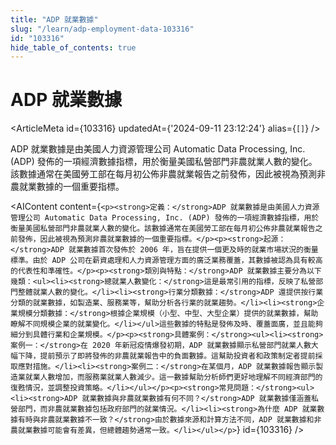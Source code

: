 ```yaml
---
title: "ADP 就業數據"
slug: "/learn/adp-employment-data-103316"
id: "103316"
hide_table_of_contents: true
---
```



# ADP 就業數據

<ArticleMeta id={103316} updatedAt={'2024-09-11 23:12:24'} alias={`[]`} />
<div className='border-solid border-b border-t-0 my-4 border-[var(--ifm-color-gray-300)]' />

ADP 就業數據是由美國人力資源管理公司 Automatic Data Processing, Inc. (ADP) 發佈的一項經濟數據指標，用於衡量美國私營部門非農就業人數的變化。該數據通常在美國勞工部在每月初公佈非農就業報告之前發佈，因此被視為預測非農就業數據的一個重要指標。

<AIContent content={`<p><strong>定義：</strong>ADP 就業數據是由美國人力資源管理公司 Automatic Data Processing, Inc. (ADP) 發佈的一項經濟數據指標，用於衡量美國私營部門非農就業人數的變化。該數據通常在美國勞工部在每月初公佈非農就業報告之前發佈，因此被視為預測非農就業數據的一個重要指標。</p><p><strong>起源：</strong>ADP 就業數據首次發佈於 2006 年，旨在提供一個更及時的就業市場狀況的衡量標準。由於 ADP 公司在薪資處理和人力資源管理方面的廣泛業務覆蓋，其數據被認為具有較高的代表性和準確性。</p><p><strong>類別與特點：</strong>ADP 就業數據主要分為以下幾類：<ul><li><strong>總就業人數變化：</strong>這是最常引用的指標，反映了私營部門整體就業人數的變化。</li><li><strong>行業分類數據：</strong>ADP 還提供按行業分類的就業數據，如製造業、服務業等，幫助分析各行業的就業趨勢。</li><li><strong>企業規模分類數據：</strong>根據企業規模（小型、中型、大型企業）提供的就業數據，幫助瞭解不同規模企業的就業變化。</li></ul>這些數據的特點是發佈及時、覆蓋面廣，並且能夠細分到具體行業和企業規模。</p><p><strong>具體案例：</strong><ul><li><strong>案例一：</strong>在 2020 年新冠疫情爆發初期，ADP 就業數據顯示私營部門就業人數大幅下降，提前預示了即將發佈的非農就業報告中的負面數據。這幫助投資者和政策制定者提前採取應對措施。</li><li><strong>案例二：</strong>在某個月，ADP 就業數據報告顯示製造業就業人數增加，而服務業就業人數減少。這一數據幫助分析師們更好地理解不同經濟部門的復甦情況，並調整投資策略。</li></ul></p><p><strong>常見問題：</strong><ul><li><strong>ADP 就業數據與非農就業數據有何不同？</strong>ADP 就業數據僅涵蓋私營部門，而非農就業數據包括政府部門的就業情況。</li><li><strong>為什麼 ADP 就業數據有時與非農就業數據不一致？</strong>由於數據來源和計算方法不同，ADP 就業數據和非農就業數據可能會有差異，但總體趨勢通常一致。</li></ul></p>`} id={103316} />
